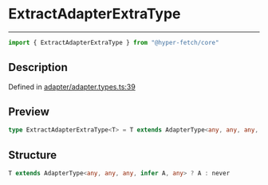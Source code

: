 

# ExtractAdapterExtraType

<div class="api-docs__separator" data-reactroot="">

---

</div><div class="api-docs__import" data-reactroot="">

```ts
import { ExtractAdapterExtraType } from "@hyper-fetch/core"
```

</div><div class="api-docs__section">

## Description

</div><div class="api-docs__description"><span class="api-docs__do-not-parse">



</span></div><p class="api-docs__definition">

Defined in [adapter/adapter.types.ts:39](https://github.com/BetterTyped/hyper-fetch/blob/cc329b91/packages/core/src/adapter/adapter.types.ts#L39)

</p><div class="api-docs__section">

## Preview

</div><div class="api-docs__preview type single">

```ts
type ExtractAdapterExtraType<T> = T extends AdapterType<any, any, any, infer  A, any> ? A : never;
```

</div><div class="api-docs__section">

## Structure

</div><div class="api-docs__returns">

```ts
T extends AdapterType<any, any, any, infer A, any> ? A : never
```

</div>